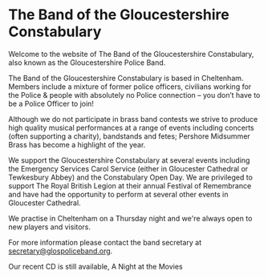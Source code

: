 

# The Band of the Gloucestershire Constabulary

Welcome to the website of The Band of the Gloucestershire Constabulary, also known as the Gloucestershire Police Band.

<GlosPoliceBand />

The Band of the Gloucestershire Constabulary is based in Cheltenham.
Members include a mixture of former police officers, civilians working for the Police & people with absolutely no Police connection –
you don’t have to be a Police Officer to join!

Although we do not participate in brass band contests we strive to produce high quality musical performances at a range of events
including concerts (often supporting a charity), bandstands and fetes; Pershore Midsummer Brass has become a highlight of the year.

We support the Gloucestershire Constabulary at several events including the Emergency Services Carol Service
(either in Gloucester Cathedral or Tewkesbury Abbey) and the Constabulary Open Day.
We are privileged to support The Royal British Legion at their annual Festival of Remembrance and have had the
opportunity to perform at several other events in Gloucester Cathedral.

We practise in Cheltenham on a Thursday night and we're always open to new players and visitors.

For more information please contact the band secretary at <a href="mailto: secretary@glospoliceband.org">secretary@glospoliceband.org</a>.

Our recent CD is still available, <Link href="cdinfo">A Night at the Movies</Link>
